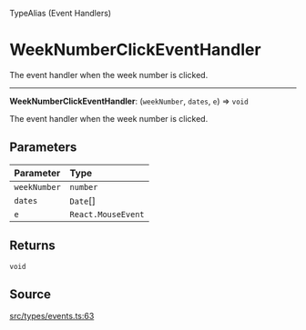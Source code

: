 <SectionTitle>TypeAlias (Event Handlers)</SectionTitle>

# WeekNumberClickEventHandler

<Description>
The event handler when the week number is clicked.
</Description>

---

<a id="undefined" name="undefined"></a>

<SignatureMemberIdentifier>**WeekNumberClickEventHandler**: (`weekNumber`, `dates`, `e`) => `void`</SignatureMemberIdentifier>

The event handler when the week number is clicked.

## Parameters

| Parameter | Type |
| :------ | :------ |
| `weekNumber` | `number` |
| `dates` | `Date`[] |
| `e` | `React.MouseEvent` |

## Returns

`void`

## Source

[src/types/events.ts:63](https://github.com/gpbl/react-day-picker/blob/next/src/types/events.ts#L63)
